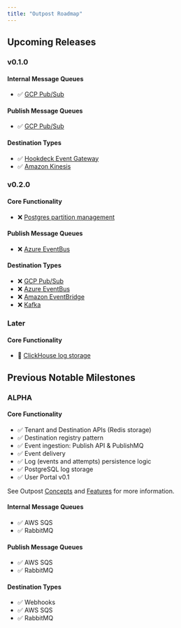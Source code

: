 ```yaml
---
title: "Outpost Roadmap"
---
```


## Upcoming Releases

### v0.1.0

#### Internal Message Queues

- ✅ [GCP Pub/Sub](https://github.com/hookdeck/outpost/issues/138)

#### Publish Message Queues

- ✅ [GCP Pub/Sub](https://github.com/hookdeck/outpost/issues/325)

#### Destination Types

- ✅ [Hookdeck Event Gateway](https://github.com/hookdeck/outpost/issues/136)
- ✅ [Amazon Kinesis](https://github.com/hookdeck/outpost/issues/305)

### v0.2.0

#### Core Functionality

- ❌ [Postgres partition management](https://github.com/hookdeck/outpost/issues/249)

#### Publish Message Queues

- ❌ [Azure EventBus](https://github.com/hookdeck/outpost/issues/139)

#### Destination Types

- ❌ [GCP Pub/Sub](https://github.com/hookdeck/outpost/issues/140)
- ❌ [Azure EventBus](https://github.com/hookdeck/outpost/issues/241)
- ❌ [Amazon EventBridge](https://github.com/hookdeck/outpost/issues/201)
- ❌ [Kafka](https://github.com/hookdeck/outpost/issues/141)

### Later

#### Core Functionality

- 🚧 [ClickHouse log storage](https://github.com/hookdeck/outpost/issues/52)

## Previous Notable Milestones

### ALPHA

#### Core Functionality

- ✅ Tenant and Destination APIs (Redis storage)
- ✅ Destination registry pattern
- ✅ Event ingestion: Publish API & PublishMQ
- ✅ Event delivery
- ✅ Log (events and attempts) persistence logic
- ✅ PostgreSQL log storage
- ✅ User Portal v0.1

See Outpost [Concepts](/docs/concepts) and [Features](/docs/features) for more information.

#### Internal Message Queues

- ✅ AWS SQS
- ✅ RabbitMQ

#### Publish Message Queues

- ✅ AWS SQS
- ✅ RabbitMQ

#### Destination Types

- ✅ Webhooks
- ✅ AWS SQS
- ✅ RabbitMQ

<style jsx>
  {`
    h3 {
      border-bottom: 1px solid hsl(var(--foreground) / 0.8);
      margin-top: 2.5rem !important;
      margin-bottom: 1rem !important;
    }
  `}
</style>
